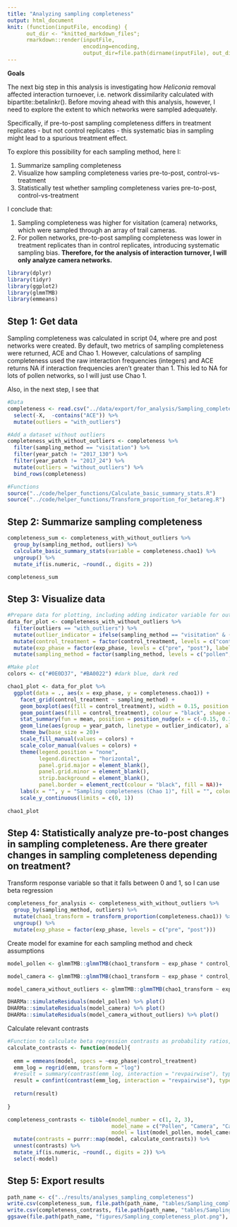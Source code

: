 ```yaml
---
title: "Analyzing sampling completeness"
output: html_document
knit: (function(inputFile, encoding) {
      out_dir <- "knitted_markdown_files";
      rmarkdown::render(inputFile,
                        encoding=encoding,
                        output_dir=file.path(dirname(inputFile), out_dir))})
---
```


**Goals**

The next big step in this analysis is investigating how *Heliconia* removal affected interaction turnoever, i.e. network dissimilarity calculated with bipartite::betalinkr(). Before moving ahead with this analysis, however, I need to explore the extent to which networks were sampled adequately.

Specifically, if pre-to-post sampling completeness differs in treatment replicates - but not control replicates - this systematic bias in sampling might lead to a spurious treatment effect.

To explore this possibility for each sampling method, here I:

1. Summarize sampling completeness
2. Visualize how sampling completeness varies pre-to-post, control-vs-treatment
3. Statistically test whether sampling completeness varies pre-to-post, control-vs-treatment

I conclude that:

1. Sampling completeness was higher for visitation (camera) networks, which were sampled through an array of trail cameras.
2. For pollen networks, pre-to-post sampling completeness was lower in treatment replicates than in control replicates, introducing systematic sampling bias. **Therefore, for the analysis of interaction turnover, I will only analyze camera networks.**

```r
library(dplyr)
library(tidyr)
library(ggplot2)
library(glmmTMB)
library(emmeans)
```

## Step 1: Get data

Sampling completeness was calculated in script 04, where pre and post networks were created. By default, two metrics of sampling completeness were returned, ACE and Chao 1. However, calculations of sampling completeness used the raw interaction frequencies (integers) and ACE returns NA if interaction frequencies aren't greater than 1. This led to NA for lots of pollen networks, so I will just use Chao 1.

Also, in the next step, I see that 
```r
#Data
completeness <- read.csv("../data/export/for_analysis/Sampling_completeness_for_analysis.csv") %>%
  select(-X,  -contains("ACE")) %>%
  mutate(outliers = "with_outliers")

#Add a dataset without outliers
completeness_with_without_outliers <- completeness %>%
  filter(sampling_method == "visitation") %>%
  filter(year_patch != "2017_130") %>%
  filter(year_patch != "2017_24") %>%
  mutate(outliers = "without_outliers") %>%
  bind_rows(completeness)

#Functions
source("../code/helper_functions/Calculate_basic_summary_stats.R")
source("../code/helper_functions/Transform_proportion_for_betareg.R")
```

## Step 2: Summarize sampling completeness
```r
completeness_sum <- completeness_with_without_outliers %>%
  group_by(sampling_method, outliers) %>%
  calculate_basic_summary_stats(variable = completeness.chao1) %>% 
  ungroup() %>%
  mutate_if(is.numeric, ~round(., digits = 2))

completeness_sum
```

## Step 3: Visualize data
```r
#Prepare data for plotting, including adding indicator variable for outliers
data_for_plot <- completeness_with_without_outliers %>%
  filter(outliers == "with_outliers") %>%
  mutate(outlier_indicator = ifelse(sampling_method == "visitation" & (year_patch == "2017_130" | year_patch == "2017_24"), "outlier", "not_outlier")) %>%
  mutate(control_treatment = factor(control_treatment, levels = c("control", "treatment"), labels = c("Control", "Treatment"))) %>%
  mutate(exp_phase = factor(exp_phase, levels = c("pre", "post"), labels = c("Pre", "Post"))) %>%
  mutate(sampling_method = factor(sampling_method, levels = c("pollen", "visitation"), labels = c("Pollen", "Camera")))

#Make plot
colors <- c("#0E0D37", "#BA0022") #dark blue, dark red

chao1_plot <- data_for_plot %>%
  ggplot(data = ., aes(x = exp_phase, y = completeness.chao1)) +
    facet_grid(control_treatment ~ sampling_method) +
    geom_boxplot(aes(fill = control_treatment), width = 0.15, position = position_nudge(x = c(-0.15, 0.15)), alpha = 0.5, outlier.shape = NA) +
    geom_point(aes(fill = control_treatment), colour = "black", shape = 21, position = position_dodge(width = 0.45), alpha = 1, size = 2) +
    stat_summary(fun = mean, position = position_nudge(x = c(-0.15, 0.15)), geom = "point", shape = 18, size = 3) +
    geom_line(aes(group = year_patch, linetype = outlier_indicator), alpha = 0.6) +
    theme_bw(base_size = 20)+
    scale_fill_manual(values = colors) +
    scale_color_manual(values = colors) +
    theme(legend.position = "none",
          legend.direction = "horizontal",
          panel.grid.major = element_blank(),
          panel.grid.minor = element_blank(),
          strip.background = element_blank(),
          panel.border = element_rect(colour = "black", fill = NA))+
    labs(x = "", y = "Sampling completeness (Chao 1)", fill = "", colour = "") +
    scale_y_continuous(limits = c(0, 1))
    
chao1_plot
```

## Step 4: Statistically analyze pre-to-post changes in sampling completeness. Are there greater changes in sampling completeness depending on treatment?

Transform response variable so that it falls between 0 and 1, so I can use beta regression
```r
completeness_for_analysis <- completeness_with_without_outliers %>%
  group_by(sampling_method, outliers) %>%
  mutate(chao1_transform = transform_proportion(completeness.chao1)) %>%
  ungroup() %>%
  mutate(exp_phase = factor(exp_phase, levels = c("pre", "post"))) 
```

Create model for examine for each sampling method and check assumptions
```r
model_pollen <- glmmTMB::glmmTMB(chao1_transform ~ exp_phase * control_treatment + (1|patch/year_patch), data = filter(completeness_for_analysis, sampling_method == "pollen"), family = "beta_family")

model_camera <- glmmTMB::glmmTMB(chao1_transform ~ exp_phase * control_treatment + (1|patch/year_patch), data = filter(completeness_for_analysis, sampling_method == "visitation" & outliers == "with_outliers"), family = "beta_family")

model_camera_without_outliers <- glmmTMB::glmmTMB(chao1_transform ~ exp_phase * control_treatment + (1|patch/year_patch), data = filter(completeness_for_analysis, sampling_method == "visitation" & outliers == "without_outliers"), family = "beta_family")

DHARMa::simulateResiduals(model_pollen) %>% plot()
DHARMa::simulateResiduals(model_camera) %>% plot()
DHARMa::simulateResiduals(model_camera_without_outliers) %>% plot()
```

Calculate relevant contrasts
```r
#Function to calculate beta regression contrasts as probability ratios, as in script 05
calculate_contrasts <- function(model){
  
  emm = emmeans(model, specs = ~exp_phase|control_treatment) 
  emm_log = regrid(emm, transform = "log")
  #result = summary(contrast(emm_log, interaction = "revpairwise"), type = "response") #Without CI, with p-value
  result = confint(contrast(emm_log, interaction = "revpairwise"), type = "response") #With CI, without p-value
  
  return(result)
  
}

completeness_contrasts <- tibble(model_number = c(1, 2, 3),
                                 model_name = c("Pollen", "Camera", "Camera (without outliers)"),
                                 model = list(model_pollen, model_camera, model_camera_without_outliers)) %>%
  mutate(contrasts = purrr::map(model, calculate_contrasts)) %>%
  unnest(contrasts) %>%
  mutate_if(is.numeric, ~round(., digits = 2)) %>%
  select(-model)
```

## Step 5: Export results
```r
path_name <- c("../results/analyses_sampling_completeness")
write.csv(completeness_sum, file.path(path_name, "tables/Sampling_completeness_summary.csv"))
write.csv(completeness_contrasts, file.path(path_name, "tables/Sampling_completeness_contrasts.csv"))
ggsave(file.path(path_name, "figures/Sampling_completeness_plot.png"), plot = chao1_plot, width = 7, height = 7, units = "in", dpi = 300)
```


